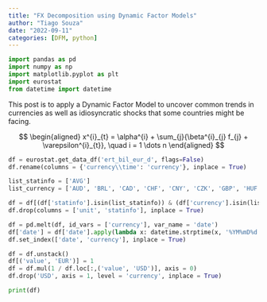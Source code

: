 ```yaml
---
title: "FX Decomposition using Dynamic Factor Models"
author: "Tiago Souza"
date: "2022-09-11"
categories: [DFM, python]
---
```


```python
import pandas as pd
import numpy as np
import matplotlib.pyplot as plt
import eurostat
from datetime import datetime
```

This post is to apply a Dynamic Factor Model to uncover common trends in currencies as well as idiosyncratic shocks that some countries might be facing.

$$
\begin{aligned}
x^{i}_{t} = \alpha^{i} + \sum_{j}{\beta^{i}_{j} f_{j} + \varepsilon^{i}_{t}}, \quad i = 1 \dots n
\end{aligned}
$$

```python
df = eurostat.get_data_df('ert_bil_eur_d', flags=False)
df.rename(columns = {'currency\\time': 'currency'}, inplace = True)

list_statinfo = ['AVG']
list_currency = ['AUD', 'BRL', 'CAD', 'CHF', 'CNY', 'CZK', 'GBP', 'HUF', 'IDR', 'JPY', 'MXN', 'NZD', 'PLN', 'TRY', 'USD', 'ZAR']

df = df[(df['statinfo'].isin(list_statinfo)) & (df['currency'].isin(list_currency))]
df.drop(columns = ['unit', 'statinfo'], inplace = True)

df = pd.melt(df, id_vars = ['currency'], var_name = 'date')
df['date'] = df['date'].apply(lambda x: datetime.strptime(x, '%YM%mD%d'))
df.set_index(['date', 'currency'], inplace = True)

df = df.unstack()
df[('value', 'EUR')] = 1
df = df.mul(1 / df.loc[:,('value', 'USD')], axis = 0)
df.drop('USD', axis = 1, level = 'currency', inplace = True)

print(df)
```